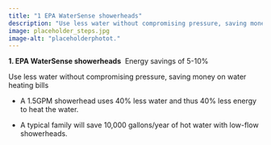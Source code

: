 ```yaml
---
title: "1 EPA WaterSense showerheads"
description: "Use less water without compromising pressure, saving money on water heating bills"
image: placeholder_steps.jpg
image-alt: "placeholderphotot."
---
```


**1. EPA WaterSense showerheads**  Energy savings of 5-10%

Use less water without compromising pressure, saving money on water heating bills

-   A 1.5GPM showerhead uses 40% less water and thus 40% less energy to heat the water.

-   A typical family will save 10,000 gallons/year of hot water with low-flow showerheads. 

